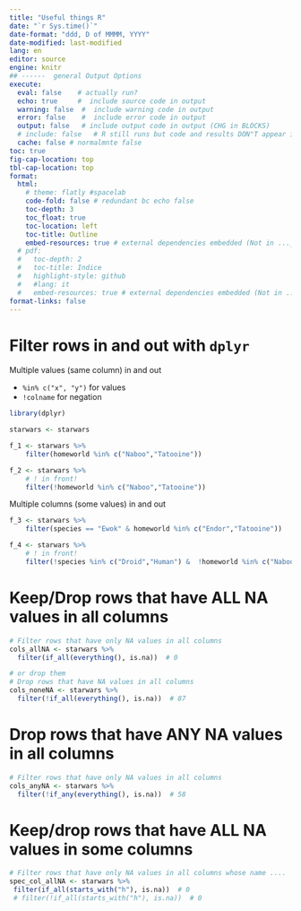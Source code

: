 ```yaml
---
title: "Useful things R"
date: "`r Sys.time()`"
date-format: "ddd, D of MMMM, YYYY"
date-modified: last-modified
lang: en
editor: source
engine: knitr
## ------  general Output Options
execute:     
  eval: false    # actually run? 
  echo: true     #  include source code in output
  warning: false  #  include warning code in output
  error: false    #  include error code in output
  output: false   # include output code in output (CHG in BLOCKS)
  # include: false   # R still runs but code and results DON"T appear in output  
  cache: false # normalmnte false
toc: true
fig-cap-location: top
tbl-cap-location: top
format:
  html:
    # theme: flatly #spacelab
    code-fold: false # redundant bc echo false 
    toc-depth: 3
    toc_float: true
    toc-location: left
    toc-title: Outline
    embed-resources: true # external dependencies embedded (Not in ..._files/)
  # pdf:
  #   toc-depth: 2
  #   toc-title: Indice
  #   highlight-style: github
  #   #lang: it
  #   embed-resources: true # external dependencies embedded (Not in ..._files/)
format-links: false
---
```


# Filter rows in and out with `dplyr` 

Multiple values (same column) in and out

+ `%in% c("x", "y")` for values
+ `!colname`  for negation 
```r
library(dplyr)

starwars <- starwars

f_1 <- starwars %>% 
	filter(homeworld %in% c("Naboo","Tatooine"))  

f_2 <- starwars %>% 
	# ! in front! 
	filter(!homeworld %in% c("Naboo","Tatooine"))

```

Multiple columns (some values) in and out
```r
f_3 <- starwars %>% 
	filter(species == "Ewok" & homeworld %in% c("Endor","Tatooine"))  

f_4 <- starwars %>% 
	# ! in front! 
	filter(!species %in% c("Droid","Human") &  !homeworld %in% c("Naboo","Tatooine"))
```

# Keep/Drop rows that have ALL NA values in all columns
```r
# Filter rows that have only NA values in all columns  
cols_allNA <- starwars %>%
  filter(if_all(everything(), is.na))  # 0 

# or drop them 
# Drop rows that have NA values in all columns
cols_noneNA <- starwars %>%
  filter(!if_all(everything(), is.na))  # 87 
```

# Drop rows that have ANY NA values in all columns
```r
# Filter rows that have only NA values in all columns  
cols_anyNA <- starwars %>%
  filter(!if_any(everything(), is.na))  # 58 

```

# Keep/drop rows that have ALL NA values in some columns
```r
# Filter rows that have only NA values in all columns whose name ....
spec_col_allNA <- starwars %>%
 filter(if_all(starts_with("h"), is.na))  # 0 
 # filter(!if_all(starts_with("h"), is.na))  # 0 
```

